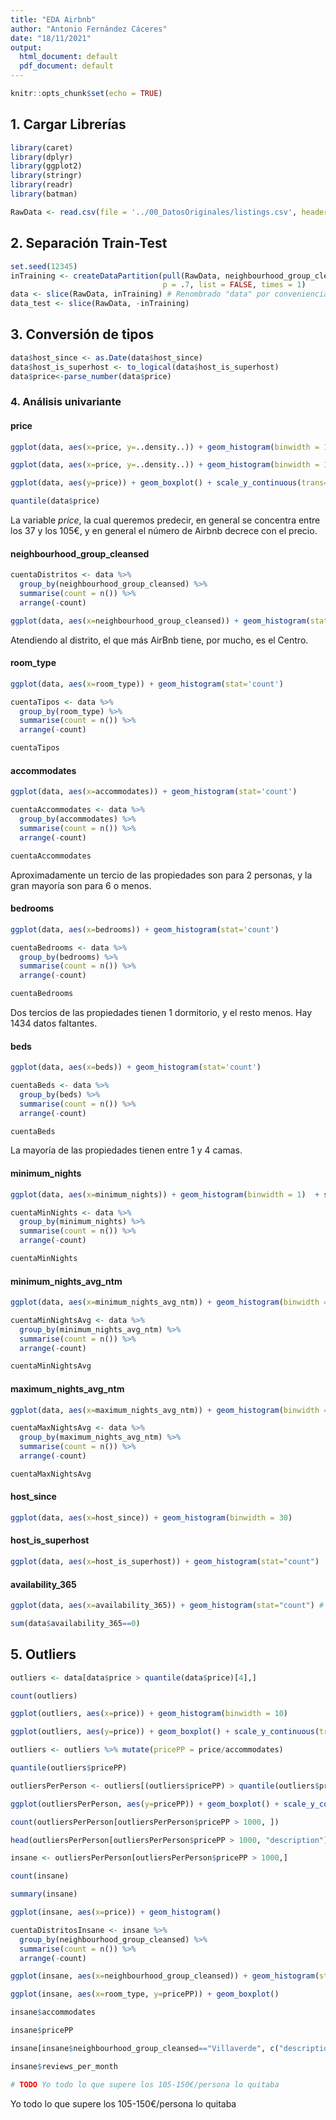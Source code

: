 ```yaml
---
title: "EDA Airbnb"
author: "Antonio Fernández Cáceres"
date: "18/11/2021"
output:
  html_document: default
  pdf_document: default
---
```


```r
knitr::opts_chunk$set(echo = TRUE)
```

## 1. Cargar Librerías

```r
library(caret)
library(dplyr)
library(ggplot2)
library(stringr)
library(readr)
library(batman)
```

```r
RawData <- read.csv(file = '../00_DatosOriginales/listings.csv', header = TRUE)
```

## 2. Separación Train-Test

```r

set.seed(12345)
inTraining <- createDataPartition(pull(RawData, neighbourhood_group_cleansed),
                                  p = .7, list = FALSE, times = 1)
data <- slice(RawData, inTraining) # Renombrado "data" por conveniencia
data_test <- slice(RawData, -inTraining)

```

## 3. Conversión de tipos

```r
data$host_since <- as.Date(data$host_since)
data$host_is_superhost <- to_logical(data$host_is_superhost)
data$price<-parse_number(data$price)
```

### 4. Análisis univariante

#### price

```r


ggplot(data, aes(x=price, y=..density..)) + geom_histogram(binwidth = 10) + geom_density(alpha = .2, fill="red")

ggplot(data, aes(x=price, y=..density..)) + geom_histogram(binwidth = 10) + geom_density(alpha = .2, fill="red") + xlim(c(0,500))

ggplot(data, aes(y=price)) + geom_boxplot() + scale_y_continuous(trans='log10')

quantile(data$price)
```


La variable $price$, la cual queremos predecir, en general se concentra entre los 37 y los 105€, y en general el número de Airbnb decrece con el precio.

#### neighbourhood_group_cleansed

```r
cuentaDistritos <- data %>%
  group_by(neighbourhood_group_cleansed) %>%
  summarise(count = n()) %>%
  arrange(-count)

ggplot(data, aes(x=neighbourhood_group_cleansed)) + geom_histogram(stat='count')
```

Atendiendo al distrito, el que más AirBnb tiene, por mucho, es el Centro.


#### room_type

```r
ggplot(data, aes(x=room_type)) + geom_histogram(stat='count')

cuentaTipos <- data %>%
  group_by(room_type) %>%
  summarise(count = n()) %>%
  arrange(-count)

cuentaTipos
```

#### accommodates

```r
ggplot(data, aes(x=accommodates)) + geom_histogram(stat='count')

cuentaAccommodates <- data %>%
  group_by(accommodates) %>%
  summarise(count = n()) %>%
  arrange(-count)

cuentaAccommodates

```

Aproximadamente un tercio de las propiedades son para 2 personas, y la gran mayoría son para 6 o menos.


#### bedrooms

```r
ggplot(data, aes(x=bedrooms)) + geom_histogram(stat='count')

cuentaBedrooms <- data %>%
  group_by(bedrooms) %>%
  summarise(count = n()) %>%
  arrange(-count)

cuentaBedrooms

```

Dos tercios de las propiedades tienen 1 dormitorio, y el resto menos. Hay 1434 datos faltantes.


#### beds

```r
ggplot(data, aes(x=beds)) + geom_histogram(stat='count')

cuentaBeds <- data %>%
  group_by(beds) %>%
  summarise(count = n()) %>%
  arrange(-count)

cuentaBeds

```

La mayoría de las propiedades tienen entre 1 y 4 camas.


#### minimum_nights

```r
ggplot(data, aes(x=minimum_nights)) + geom_histogram(binwidth = 1)  + scale_y_continuous(trans='log10')

cuentaMinNights <- data %>%
  group_by(minimum_nights) %>%
  summarise(count = n()) %>%
  arrange(-count)

cuentaMinNights

```

#### minimum_nights_avg_ntm

```r
ggplot(data, aes(x=minimum_nights_avg_ntm)) + geom_histogram(binwidth = 1)  + scale_y_continuous(trans='log10')

cuentaMinNightsAvg <- data %>%
  group_by(minimum_nights_avg_ntm) %>%
  summarise(count = n()) %>%
  arrange(-count)

cuentaMinNightsAvg

```

#### maximum_nights_avg_ntm

```r
ggplot(data, aes(x=maximum_nights_avg_ntm)) + geom_histogram(binwidth = 5)  + scale_y_continuous(trans='log10') + xlim(c(0,2000))

cuentaMaxNightsAvg <- data %>%
  group_by(maximum_nights_avg_ntm) %>%
  summarise(count = n()) %>%
  arrange(-count)

cuentaMaxNightsAvg


```


#### host_since

```r
ggplot(data, aes(x=host_since)) + geom_histogram(binwidth = 30)

```


#### host_is_superhost

```r
ggplot(data, aes(x=host_is_superhost)) + geom_histogram(stat="count")
```

#### availability_365

```r
ggplot(data, aes(x=availability_365)) + geom_histogram(stat="count") # TODO Profundizar más

sum(data$availability_365==0)
```


## 5. Outliers


```r

outliers <- data[data$price > quantile(data$price)[4],]

count(outliers)

ggplot(outliers, aes(x=price)) + geom_histogram(binwidth = 10)

ggplot(outliers, aes(y=price)) + geom_boxplot() + scale_y_continuous(trans = 'log10')

outliers <- outliers %>% mutate(pricePP = price/accommodates)

quantile(outliers$pricePP)

outliersPerPerson <- outliers[(outliers$pricePP) > quantile(outliers$pricePP)[4],]

ggplot(outliersPerPerson, aes(y=pricePP)) + geom_boxplot() + scale_y_continuous(trans = 'log10')

count(outliersPerPerson[outliersPerPerson$pricePP > 1000, ])

head(outliersPerPerson[outliersPerPerson$pricePP > 1000, "description"])

insane <- outliersPerPerson[outliersPerPerson$pricePP > 1000,]

count(insane)

summary(insane)

ggplot(insane, aes(x=price)) + geom_histogram()

cuentaDistritosInsane <- insane %>%
  group_by(neighbourhood_group_cleansed) %>%
  summarise(count = n()) %>%
  arrange(-count)

ggplot(insane, aes(x=neighbourhood_group_cleansed)) + geom_histogram(stat='count')

ggplot(insane, aes(x=room_type, y=pricePP)) + geom_boxplot()

insane$accommodates

insane$pricePP

insane[insane$neighbourhood_group_cleansed=="Villaverde", c("description","price")]

insane$reviews_per_month

# TODO Yo todo lo que supere los 105-150€/persona lo quitaba

```

Yo todo lo que supere los 105-150€/persona lo quitaba